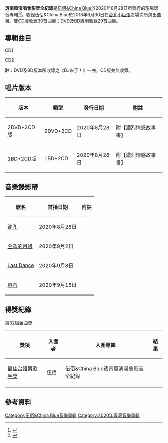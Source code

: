 {{Refimprove|time=2020-09-13T09:18:34+00:00}}
{{Album infobox
 |Next album=
 |This album='''透南風演唱會影音全紀錄'''<br />(2020年)
 |Last album=[[讓水倒流|讓水倒流]]<br />(2019年)
 |Reviews=
 |Producer=
 |Number=
 |Length= 2小時12分鐘
 |Name= 透南風演唱會影音全紀錄
 |Genre=中文流行
 |Venue=[[台北小巨蛋|台北小巨蛋]]
 |Recorded=
 |Released=2020年8月28日
 |Label=[[台灣環球唱片|環球音樂]]
 |Cover= 伍佰透南風演唱會影音全記錄專輯封面.jpg
 |Artist=[[伍佰|伍佰＆China Blue]]
 |Type=[[現場專輯|現場專輯]]
 |Misc={{Extra chronology 2
  | Artist      = [[伍佰|伍佰＆China Blue]]現場專輯
  | Type        = live
  | Last album  = [[雙面對決演唱會全紀錄|雙面對決演唱會全紀錄]]<br />(2018年)
  | This album  = '''透南風演唱會影音全紀錄'''<br />(2020年)
  | Next album  = 
  }}}}
'''透南風演唱會影音全紀錄'''是[[伍佰&China_Blue|伍佰&China Blue]]於2020年8月28日所發行的現場錄音專輯<ref>{{cite news|title=伍佰腳踝骨折、韌帶斷裂　演唱會忍痛延期|url=https://www.nownews.com/news/entertainment/5048804}}</ref><ref>{{cite news|title=伍佰滑冰摔傷腳踝骨折 休養3個月演唱會延期|url=https://www.cna.com.tw/news/firstnews/202008210113.aspx}}</ref>。收錄伍佰&China Blue於2018年6月30日在[[台北小巨蛋|台北小巨蛋]]之場次所演出曲目。雙[[CD|CD]]版收錄30首曲目；[[DVD|DVD]]及[[BD|BD]]版則收錄29首曲目。

==專輯曲目==
CD1
{{Tracklist
| writing_credits = 
| music_credits = yes
| lyrics_credits = yes
| arranger_credits = yes
| producer_credits = 
| extra_column = 
| longnote_column = yes
| all_writing = [[伍佰|伍佰]]<small>（下面註明例外曲目）</small>
| all_arranger = [[伍佰&China_Blue|伍佰&China Blue]]

| title1 = 東石
| length1 = 5:10

| title2 = 空襲警報
| longnote2 = 重新編曲版本
| length2 = 4:02

| title3 = 釘子花
| length3 = 5:11

| title4 = 樓仔厝
| longnote4 = 重新編曲版本
| length4 = 5:42

| title5 = 你們在哪裡？
| longnote5 = 歌曲中間的橋段
| length5 = 0:56

| title6 = 蹦孔
| length6 = 5:37

| title7 = 斷腸詩
| longnote7 = 重新編曲版本
| length7 = 3:43

| title8 = 愛妳無目地
| length8 = 3:39

| title9 = 放浪舞者
| length9 = 6:14

| title10 = 仝款的月娘
| length10 = 4:52

| title11 = 港都夜雨
| longnote11 = 老歌重新改編<br/>作詞：[[呂傳梓|呂傳梓]]，作曲：[[楊三郎_(作曲家)|楊三郎]]
| length11 = 4:09

| title12 = 清風吹目墘
| length12 = 3:52

| title13 = 台灣製造
| length13 = 4:05

| title14 = 樹枝孤鳥
| longnote14 = DJ重新混音編曲版本
| length14 = 5:04

| title15 = 熱淚暗班車
| longnote15 = DJ重新混音編曲版本
| length15 = 4:56
}}

CD2
{{Tracklist
| writing_credits = 
| music_credits = 
| lyrics_credits = 
| arranger_credits = 
| producer_credits = 
| extra_column = 
| longnote_column = yes

| title1 = 萬丈深坑
| length1 = 4:47

| title2 = 背叛
| length2 = 4:14

| title3 = 浪人情歌
| longnote3 = 首次收錄不插電版本
| length3 = 5:15

| title4 = 難忘的鳳凰橋
| longnote4 = 老歌重新改編<br/>作詞：[[葉俊麟|葉俊麟]]，作曲：[[吉田正|吉田正]]
| length4 = 3:41

| title5 = 種子
| length5 = 5:24

| title6 = 純情的目屎
| longnote6 = 歌曲中間的橋段
| length6 = 1:53

| title7 = 我心內
| length7 = 3:33

| title8 = 往事欲如何
| longnote8 = 重新編曲版本
| length8 = 3:50

| title9 = 心愛的再會啦
| length9 = 5:03

| title10 = 海上的島
| length10 = 6:11

| title11 = 我是老大
| length11 = 3:49

| title12 = 被動
| longnote12 = 作詞：[[潘麗玉|潘麗玉]]
| length12 = 4:49

| title13 = Last Dance
| length13 = 4:35

| title14 = 衝衝衝
| length14 = 4:10

| title15 = 妳是我的花朵
| length15 = 4:18
}}

'''註'''：DVD及BD版本所收錄之《DJ來了！》一曲，CD版並無收錄。

==唱片版本==
{| class="wikitable"
! 版本
! 類型
! 發行日期
! 附註
|-
| 2DVD+2CD版
| 2DVD+2CD
| 2020年8月28日
| 附【濃烈情感故事書】
|-
| 1BD+2CD版
| 1BD+2CD
| 2020年8月28日
| 附【濃烈情感故事書】
|}

== 音樂錄影帶 ==
{| class="wikitable"
! 歌名 !! 首播日期 !! 附註 
|-
| [https://www.youtube.com/watch?v=k3HW547fNYM 蹦孔 ] || 2020年8月28日 || 
|-
| [https://www.youtube.com/watch?v=soIFah4Dk2o 仝款的月娘 ] || 2020年9月2日 || 
|-
| [https://www.youtube.com/watch?v=-_C6FvDac5w Last Dance ] || 2020年9月8日 ||
|-
| [https://www.youtube.com/watch?v=Q4Te4EfhKGE 東石 ] || 2020年9月15日 ||

|}


== 得獎紀錄 ==
[[第32屆金曲獎|第32屆金曲獎]]
{| class="wikitable"
|-
! 獎項 !! 入圍者 !! 入圍專輯 !! 結果
|-
| [[最佳台語男歌手獎_(金曲獎)|最佳台語男歌手獎]] || 伍佰 || 伍佰&China Blue透南風演唱會影音全紀錄 ||  {{nom}}
|-
|}

==參考資料==
{{reflist}}

{{伍佰}}
{{Portal bar|台灣|音樂}}
[[Category:伍佰&China_Blue音樂專輯|Category:伍佰&China Blue音樂專輯]]
[[Category:2020年臺灣音樂專輯|Category:2020年臺灣音樂專輯]]